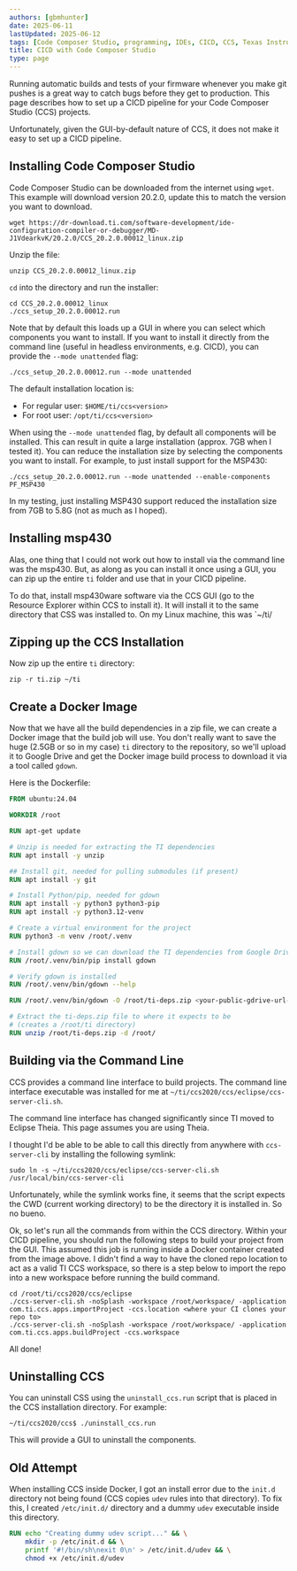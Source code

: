 ```yaml
---
authors: [gbmhunter]
date: 2025-06-11
lastUpdated: 2025-06-12
tags: [Code Composer Studio, programming, IDEs, CICD, CCS, Texas Instruments, msp430ware, headless, Docker, gdown]
title: CICD with Code Composer Studio
type: page
---
```


Running automatic builds and tests of your firmware whenever you make git pushes is a great way to catch bugs before they get to production. This page describes how to set up a CICD pipeline for your Code Composer Studio (CCS) projects.

Unfortunately, given the GUI-by-default nature of CCS, it does not make it easy to set up a CICD pipeline.

## Installing Code Composer Studio

Code Composer Studio can be downloaded from the internet using `wget`. This example will download version 20.2.0, update this to match the version you want to download.

```shell
wget https://dr-download.ti.com/software-development/ide-configuration-compiler-or-debugger/MD-J1VdearkvK/20.2.0/CCS_20.2.0.00012_linux.zip
```

Unzip the file:

```shell
unzip CCS_20.2.0.00012_linux.zip
```

`cd` into the directory and run the installer:

```shell
cd CCS_20.2.0.00012_linux
./ccs_setup_20.2.0.00012.run
```

Note that by default this loads up a GUI in where you can select which components you want to install. If you want to install it directly from the command line (useful in headless environments, e.g. CICD), you can provide the `--mode unattended` flag:

```shell
./ccs_setup_20.2.0.00012.run --mode unattended
```

The default installation location is:

* For regular user: `$HOME/ti/ccs<version>`
* For root user: `/opt/ti/ccs<version>`

When using the `--mode unattended` flag, by default all components will be installed. This can result in quite a large installation (approx. 7GB when I tested it). You can reduce the installation size by selecting the components you want to install. For example, to just install support for the MSP430:

```shell
./ccs_setup_20.2.0.00012.run --mode unattended --enable-components PF_MSP430
```

In my testing, just installing MSP430 support reduced the installation size from 7GB to 5.8G (not as much as I hoped).

## Installing msp430

Alas, one thing that I could not work out how to install via the command line was the msp430. But, as along as you can install it once using a GUI, you can zip up the entire `ti` folder and use that in your CICD pipeline.

To do that, install msp430ware software via the CCS GUI (go to the Resource Explorer within CCS to install it). It will install it to the same directory that CSS was installed to. On my Linux machine, this was `~/ti/

## Zipping up the CCS Installation

Now zip up the entire `ti` directory:

```shell
zip -r ti.zip ~/ti
```

## Create a Docker Image

Now that we have all the build dependencies in a zip file, we can create a Docker image that the build job will use. You don't really want to save the huge (2.5GB or so in my case) `ti` directory to the repository, so we'll upload it to Google Drive and get the Docker image build process to download it via a tool called `gdown`.

Here is the Dockerfile:

```dockerfile
FROM ubuntu:24.04

WORKDIR /root

RUN apt-get update

# Unzip is needed for extracting the TI dependencies
RUN apt install -y unzip

## Install git, needed for pulling submodules (if present)
RUN apt install -y git

# Install Python/pip, needed for gdown
RUN apt install -y python3 python3-pip
RUN apt install -y python3.12-venv

# Create a virtual environment for the project
RUN python3 -m venv /root/.venv

# Install gdown so we can download the TI dependencies from Google Drive
RUN /root/.venv/bin/pip install gdown

# Verify gdown is installed
RUN /root/.venv/bin/gdown --help

RUN /root/.venv/bin/gdown -O /root/ti-deps.zip <your-public-gdrive-url-goes-here>

# Extract the ti-deps.zip file to where it expects to be
# (creates a /root/ti directory)
RUN unzip /root/ti-deps.zip -d /root/
```

## Building via the Command Line

CCS provides a command line interface to build projects. The command line interface executable was installed for me at `~/ti/ccs2020/ccs/eclipse/ccs-server-cli.sh`.

<Aside type="tip">
The command line interface has changed significantly since TI moved to Eclipse Theia. This page assumes you are using Theia.
</Aside>

I thought I'd be able to be able to call this directly from anywhere with `ccs-server-cli` by installing the following symlink:

```shell
sudo ln -s ~/ti/ccs2020/ccs/eclipse/ccs-server-cli.sh /usr/local/bin/ccs-server-cli
```

Unfortunately, while the symlink works fine, it seems that the script expects the CWD (current working directory) to be the directory it is installed in. So no bueno.

Ok, so let's run all the commands from within the CCS directory. Within your CICD pipeline, you should run the following steps to build your project from the GUI. This assumed this job is running inside a Docker container created from the image above. I didn't find a way to have the cloned repo location to act as a valid TI CCS workspace, so there is a step below to import the repo into a new workspace before running the build command.

```shell
cd /root/ti/ccs2020/ccs/eclipse
./ccs-server-cli.sh -noSplash -workspace /root/workspace/ -application com.ti.ccs.apps.importProject -ccs.location <where your CI clones your repo to>
./ccs-server-cli.sh -noSplash -workspace /root/workspace/ -application com.ti.ccs.apps.buildProject -ccs.workspace
```

All done!

## Uninstalling CCS

You can uninstall CSS using the `uninstall_ccs.run` script that is placed in the CCS installation directory. For example:

```shell
~/ti/ccs2020/ccs$ ./uninstall_ccs.run
```

This will provide a GUI to uninstall the components.

## Old Attempt

When installing CCS inside Docker, I got an install error due to the `init.d` directory not being found (CCS copies `udev` rules into that directory). To fix this, I created `/etc/init.d/` directory and a dummy `udev` executable inside this directory.

```dockerfile
RUN echo "Creating dummy udev script..." && \
    mkdir -p /etc/init.d && \
    printf '#!/bin/sh\nexit 0\n' > /etc/init.d/udev && \
    chmod +x /etc/init.d/udev
```

